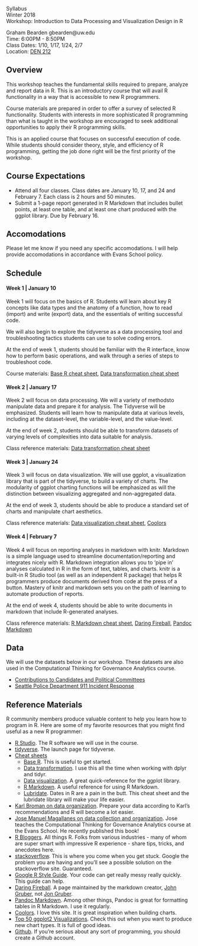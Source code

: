 Syllabus  
Winter 2018  
Workshop: Introduction to Data Processing and Visualization Design in R  

Graham Bearden
gbearden@uw.edu  
Time: 6:00PM - 8:50PM  
Class Dates: 1/10, 1/17, 1/24, 2/7  
Location: [DEN 212](http://www.washington.edu/maps/#!/den)

## Overview

This workshop teaches the fundamental skills required to prepare, analyze and report data in R. This is an introductory course that will avail R functionality in a way that is accessible to new R programmers. 

Course materials are prepared in order to offer a survey of selected R functionality. Students with interests in more sophisticated R programming than what is taught in the workshop are encouraged to seek additional opportunities to apply their R programming skills.

This is an applied course that focuses on successful execution of code. While students should consider theory, style, and efficiency of R programming, getting the job done right will be the first priority of the workshop.

## Course Expectations

- Attend all four classes. Class dates are January 10, 17, and 24 and February 7. Each class is 2 hours and 50 minutes.
- Submit a 1-page report generated in R Markdown that includes bullet points, at least one table, and at least one chart produced with the ggplot library. Due by February 16.

## Accomodations

Please let me know if you need any specific accomodations. I will help provide accomodations in accordance with Evans School policy.

## Schedule

#### Week 1 | January 10

Week 1 will focus on the basics of R. Students will learn about key R concepts like data types and the anatomy of a function, how to read (import) and write (export) data, and the essentials of writing successful code.

We will also begin to explore the tidyverse as a data processing tool and troubleshooting tactics students can use to solve coding errors.

At the end of week 1, students should be familiar with the R interface, know how to perform basic operations, and walk through a series of steps to troubleshoot code.

Course materials: [Base R cheat sheet](https://www.rstudio.com/wp-content/uploads/2016/05/base-r.pdf), [Data transformation cheat sheet](https://www.rstudio.com/wp-content/uploads/2015/02/data-wrangling-cheatsheet.pdf)

#### Week 2 | January 17

Week 2 will focus on data processing. We will a variety of methodsto manipulate data and prepare it for analysis. The Tidyverse will be emphasized. Students will learn how to manipulate data at various levels, including at the dataset-level, the variable-level, and the value-level.

At the end of week 2, students should be able to transform datasets of varying levels of complexities into data suitable for analysis.

Class reference materials: [Data transformation cheat sheet](https://www.rstudio.com/wp-content/uploads/2015/02/data-wrangling-cheatsheet.pdf)

#### Week 3 | January 24

Week 3 will focus on data visualization. We will use ggplot, a visualization library that is part of the tidyverse, to build a variety of charts. The modularity of ggplot charting functions will be emphasized as will the distinction between visualizing aggregated and non-aggregated data.

At the end of week 3, students should be able to produce a standard set of charts and manipulate chart aesthetics.

Class reference materials: [Data visualization cheat sheet](https://www.rstudio.com/wp-content/uploads/2016/11/ggplot2-cheatsheet-2.1.pdf), [Coolors](https://coolors.co/)

#### Week 4 | February 7

Week 4 will focus on reporting analyses in markdown with knitr. Markdown is a simple language used to streamline documentation/reporting and integrates nicely with R. Markdown integration allows you to 'pipe in' analyses calculated in R in the form of text, tables, and charts. knitr is a built-in R Studio tool (as well as an independent R package) that helps R programmers produce documents derived from code at the press of a button. Mastery of knitr and markdown sets you on the path of learning to automate production of reports.

At the end of week 4, students should be able to write documents in markdown that include R-generated analyses.

Class reference materials: [R Markdown cheat sheet](https://www.rstudio.com/wp-content/uploads/2016/03/rmarkdown-cheatsheet-2.0.pdf), [Daring Fireball](https://daringfireball.net/projects/markdown/), [Pandoc Markdown](http://rmarkdown.rstudio.com/authoring_pandoc_markdown.html)

## Data

We will use the datasets below in our workshop. These datasets are also used in the Computational Thinking for Governance Analytics course.

* [Contributions to Candidates and Political Committees](https://data.wa.gov/Politics/Contributions-to-Candidates-and-Political-Committe/kv7h-kjye)
* [Seattle Police Department 911 Incident Response](https://data.seattle.gov/Public-Safety/Seattle-Police-Department-911-Incident-Response/3k2p-39jp)

## Reference Materials

R community members produce valuable content to help you learn how to program in R. Here are some of my favorite resources that you might find useful as a new R programmer:

* [R Studio](https://www.rstudio.com/). The R software we will use in the course.
* [tidyverse](http://tidyverse.org/). The launch page for tidyverse.
* [Cheat sheets](https://www.rstudio.com/resources/cheatsheets/)
    + [Base R](https://www.rstudio.com/wp-content/uploads/2016/05/base-r.pdf). This is useful to get started.
    + [Data transformation](https://www.rstudio.com/wp-content/uploads/2015/02/data-wrangling-cheatsheet.pdf). I use this all the time when working with dplyr and tidyr.
    + [Data visualization](https://www.rstudio.com/wp-content/uploads/2016/11/ggplot2-cheatsheet-2.1.pdf). A great quick-reference for the ggplot library.
    + [R Markdown](https://www.rstudio.com/wp-content/uploads/2016/03/rmarkdown-cheatsheet-2.0.pdf). A useful reference for using R Markdown.
    + [Lubridate](http://blog.yhat.com/static/pdf/R_date_cheat_sheet.pdf). Dates in R are a pain in the butt. This cheat sheet and the lubridate library will make your life easier.
* [Karl Broman on data organization](http://kbroman.org/dataorg/). Prepare your data according to Karl's recommendations and R will become a lot easier.
* [Jose Manuel Magallanes on data collection and organization](https://www.amazon.com/Introduction-Science-Social-Policy-Research/dp/1107540259/ref=sr_1_1?ie=UTF8&qid=1504135785&sr=8-1&keywords=jose+manuel+magallanes). Jose teaches the Computational Thinking for Governance Analytics course at the Evans School. He recently published this book!
* [R Bloggers](https://www.r-bloggers.com/). All things R. Folks from various industries - many of whom are super smart with impressive R experience - share tips, tricks, and anecdotes here.
* [stackoverflow](https://stackoverflow.com/documentation/r/topics). This is where you come when you get stuck. Google the problem you are having and you'll see a possible solution on the stackoverflow site. Guaranteed.
* [Google R Style Guide](https://google.github.io/styleguide/Rguide.xml). Your code can get really messy really quickly. This guide can help.
* [Daring Fireball](https://daringfireball.net/projects/markdown/). A page maintained by the markdown creator, [John Gruber](https://en.wikipedia.org/wiki/John_Gruber), not [Jon Gruber](https://en.wikipedia.org/wiki/Jonathan_Gruber_(economist)).
* [Pandoc Markdown](http://rmarkdown.rstudio.com/authoring_pandoc_markdown.html). Among other things, Pandoc is great for formatting tables in R Markdown. I use it regularly. 
* [Coolors](https://coolors.co/). I love this site. It is great inspiration when building charts.
* [Top 50 ggplot2 Visualizations](http://uc-r.github.io/
http://r-statistics.co/Top50-Ggplot2-Visualizations-MasterList-R-Code.html). Check this out when you want to produce new chart types. It is full of good ideas.
* [Github](https://github.com/). If you're serious about any sort of programming, you should create a Github account.
